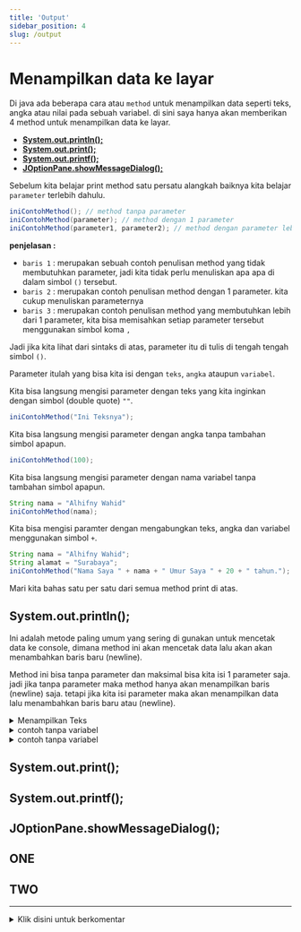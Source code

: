 ```yaml
---
title: 'Output'
sidebar_position: 4
slug: /output
---
```


# Menampilkan data ke layar

Di java ada beberapa cara atau `method` untuk menampilkan data seperti teks, angka atau nilai pada sebuah variabel. di sini saya hanya akan memberikan 4 method untuk menampilkan data ke layar.

- [**System.out.println();**](#systemoutprintln)
- [**System.out.print();**](/java)
- [**System.out.printf();**](/java)
- [**JOptionPane.showMessageDialog();**](/java)

Sebelum kita belajar print method satu persatu alangkah baiknya kita belajar `parameter` terlebih dahulu.

```java showLineNumbers
iniContohMethod(); // method tanpa parameter
iniContohMethod(parameter); // method dengan 1 parameter
iniContohMethod(parameter1, parameter2); // method dengan parameter lebih dari 1
```
**penjelasan :**

- `baris 1` : merupakan sebuah contoh penulisan method yang tidak membutuhkan parameter, jadi kita tidak perlu menuliskan apa apa di dalam simbol `()` tersebut.
- `baris 2` : merupakan contoh penulisan method dengan 1 parameter. kita cukup menuliskan parameternya
- `baris 3` : merupakan contoh penulisan method yang membutuhkan lebih dari 1 parameter, kita bisa memisahkan setiap parameter tersebut menggunakan simbol koma `,`

Jadi jika kita lihat dari sintaks di atas, parameter itu di tulis di tengah tengah simbol `()`.

Parameter itulah yang bisa kita isi dengan `teks`, `angka` ataupun `variabel`.

<Tabs>
<TabItem value="TEKS" default>

Kita bisa langsung mengisi parameter dengan teks yang kita inginkan dengan simbol (double quote) `""`.

```java 
iniContohMethod("Ini Teksnya");
``` 

</TabItem>
<TabItem value="ANGKA">

Kita bisa langsung mengisi parameter dengan angka tanpa tambahan simbol apapun.

```java 
iniContohMethod(100);
```

</TabItem>
<TabItem value="VARIABEL">

Kita bisa langsung mengisi parameter dengan nama variabel tanpa tambahan simbol apapun. 

```java 
String nama = "Alhifny Wahid"
iniContohMethod(nama);
```

</TabItem>
<TabItem value="GABUNGAN">

Kita bisa mengisi paramter dengan mengabungkan teks, angka dan variabel menggunakan simbol `+`.

```java 
String nama = "Alhifny Wahid";
String alamat = "Surabaya";
iniContohMethod("Nama Saya " + nama + " Umur Saya " + 20 + " tahun.");
```

</TabItem>
</Tabs> 



Mari kita bahas satu per satu dari semua method print di atas.

## System.out.println();

Ini adalah metode paling umum yang sering di gunakan untuk mencetak data ke console, dimana method ini akan mencetak data lalu akan akan menambahkan baris baru (newline).

Method ini bisa tanpa parameter dan maksimal bisa kita isi 1 parameter saja. jadi jika tanpa parameter maka method hanya akan menampilkan baris (newline) saja. tetapi jika kita isi parameter maka akan menampilkan data lalu menambahkan baris baru atau (newline).

<details>
<summary>Menampilkan Teks</summary>

**Kode**
```java 
public class Main {
  public static void main(String[] args) {
    // highlight-start
    System.out.println("Alhifny");
    System.out.println("Wahid");
    // highlight-end
  }
}
```

**Output**
```bash 
Alhifny
Wahid
```
**Penjelasan**

contoh di atas menampilkan 2 data sekaligus dimana setelah data pertama di cetak "Alhifny" program akan menambkan baris baru maka dari itu data ke dua "Wahid" di tampilkan di bawah data ke satu bukan di tampilkan dalam satu baris.

</details>

<details>
<summary>contoh tanpa variabel</summary>

### contoh menggunakan variabel
```java showLineNumbers
public class Main {
  public static void main(String[] args) {
    String nama = "Alhifny Wahid";
    String alamat = "Surabaya";

    System.out.println(nama);
    System.out.println(alamat);
  }
}
```
### output
```bash
Alhifny Wahid
Surabaya
```
### penjelasan 
- baris pertama membuat variabel nama dengan nilai "Alhifny Wahid"
- baris kedua membuat variabel alamat dengan nilai

</details>

<details>
<summary>contoh tanpa variabel</summary>



</details>





## System.out.print();
## System.out.printf();
## JOptionPane.showMessageDialog();

<Tabs>
<TabItem title="print" value="print">

## ONE

</TabItem>
<TabItem title="println" value="println">

## TWO

</TabItem>
</Tabs>

<hr />
<details>
<summary id="sinal">Klik disini untuk berkomentar</summary>
<comentar />
</details>